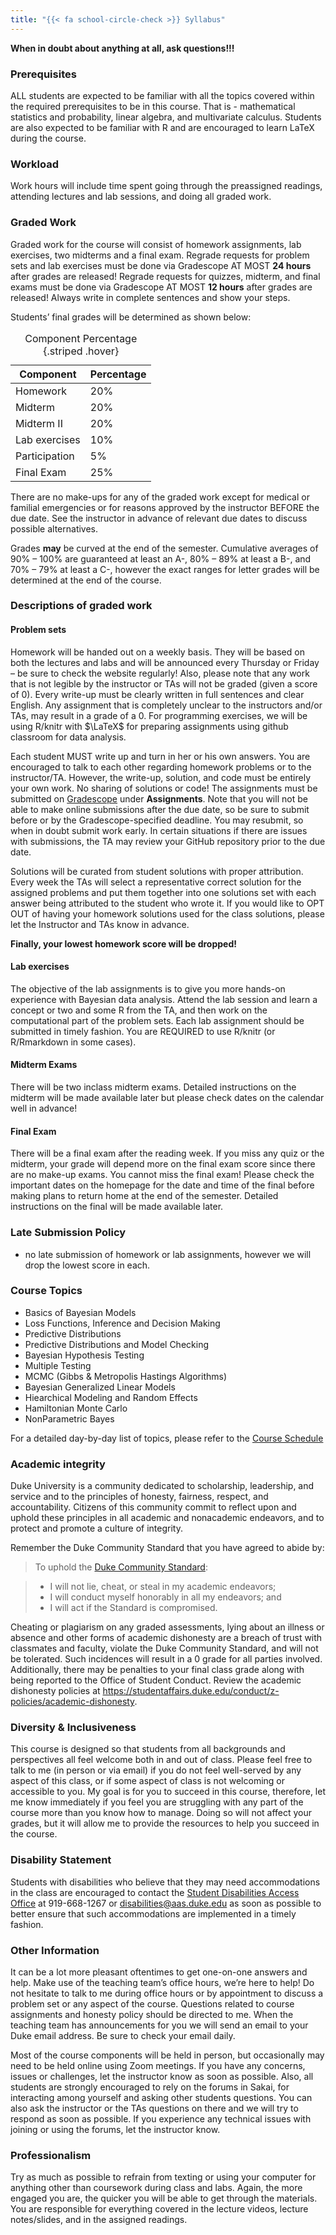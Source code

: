```yaml
---
title: "{{< fa school-circle-check >}} Syllabus"
---
```


**When in doubt about anything at all, ask questions!!!**


### Prerequisites
ALL students are expected to be familiar with all the topics covered within the required prerequisites to be in this course. That is - mathematical statistics and probability, linear algebra, and multivariate calculus. Students are also expected to be familiar with R and are encouraged to learn LaTeX during the course.

### Workload

Work hours will include time spent going through the preassigned readings, attending lectures and lab sessions, and doing all graded work. 

### Graded Work

Graded work for the course will consist of homework assignments, lab exercises, two midterms and a final exam. Regrade requests for problem sets and lab exercises must be done via Gradescope AT MOST **24 hours** after grades are released! Regrade requests for quizzes, midterm, and final exams must be done via Gradescope AT MOST  **12 hours** after grades are released! Always write in complete sentences and show your steps.

Students' final grades will be determined as shown below:


Component             | Percentage
----------------------|----------------
Homework | 20%
Midterm | 20%
Midterm II | 20%
Lab exercises | 10%
Participation | 5%
Final Exam | 25%
: Component Percentage {.striped .hover}

There are no make-ups for any of the graded work except for medical or familial emergencies or for reasons approved by the instructor BEFORE the due date. See the instructor in advance of relevant due dates to discuss possible alternatives. 
	
Grades **may** be curved at the end of the semester. Cumulative averages of 90% -- 100% are guaranteed at least an A-, 80% -- 89% at least a B-, and 70% -- 79% at least a C-, however the exact ranges for letter grades will be determined at the end of the course.


### Descriptions of graded work

#### Problem sets
Homework will be handed out on a weekly basis. They will be based on both the lectures and labs and will be announced every Thursday or Friday -- be sure to check the website regularly!  Also, please note that any work that is not legible by the instructor or TAs will not be graded (given a score  of 0). Every write-up must be clearly written in full sentences and clear English. Any assignment that is completely unclear to the instructors and/or TAs, may result in a grade of a 0. For programming exercises, we will be using R/knitr with $\LaTeX$  for preparing assignments using github classroom for data analysis.

Each student MUST write up and turn in her or his own answers. You are encouraged to talk to each other regarding homework problems or to the instructor/TA. However, the write-up, solution, and code must be entirely your own work. No sharing of solutions or code!  The assignments must be submitted on [Gradescope](https://www.gradescope.com/courses/585736) under **Assignments**. Note that you will not be able to make online submissions after the due date, so be sure to submit before or by the Gradescope-specified deadline. You may resubmit, so when in doubt submit work early.  In certain situations if there are issues with submissions, the TA may review your GitHub repository prior to the due date.

Solutions will be curated from student solutions with proper attribution. Every week the TAs will select a representative correct solution for the assigned problems and put them together into one solutions set with each answer being attributed to the student who wrote it. If you would like to OPT OUT of having your homework solutions used for the class solutions, please let the Instructor and TAs know in advance.

**Finally, your lowest homework score will be dropped!**

#### Lab exercises
The objective of the lab assignments is to give you more hands-on experience with Bayesian data analysis. Attend the lab session and learn a concept or two and some R from the TA, and then work on the computational part of the problem sets. Each lab assignment should be submitted in timely fashion. You are REQUIRED to use R/knitr (or R/Rmarkdown in some cases).


#### Midterm Exams
There will be two inclass midterm exams.  Detailed instructions on the midterm will be made available later but please check dates on the calendar well in advance!

#### Final Exam
There will be a final exam after the reading week. If you miss any quiz or the midterm, your grade will depend more on the final exam score since there are no make-up exams. You cannot miss the final exam! Please check the important dates on the homepage for the date and time of the final before making plans to return home at the end of the semester. Detailed instructions on the final will be made available later.


### Late Submission Policy

- no late submission of homework or lab assignments, however we will drop the lowest score in each.

### Course Topics

-  Basics of Bayesian Models
-  Loss Functions, Inference and Decision Making
-  Predictive Distributions
-  Predictive Distributions and Model Checking
-  Bayesian Hypothesis Testing
-  Multiple Testing
-  MCMC (Gibbs & Metropolis Hastings Algorithms)
-  Bayesian Generalized Linear Models
-  Hiearchical Modeling and Random Effects
-  Hamiltonian Monte Carlo
-  NonParametric Bayes

For a detailed day-by-day list of topics, please refer to the [Course Schedule](schedule.html)


### Academic integrity
Duke University is a community dedicated to scholarship, leadership, and service and to the principles of honesty, fairness, respect, and accountability. Citizens of this community commit to reflect upon and uphold these principles in all academic and nonacademic endeavors, and to protect and promote a culture of integrity.

Remember the Duke Community Standard that you have agreed to abide by:

> To uphold the [Duke Community Standard](https://studentaffairs.duke.edu/conduct/about-us/duke-community-standard):

> - I will not lie, cheat, or steal in my academic endeavors;
> - I will conduct myself honorably in all my endeavors; and
> - I will act if the Standard is compromised.

Cheating or plagiarism on any graded assessments, lying about an illness or absence and other forms of academic dishonesty are a breach of trust with classmates and faculty, violate the Duke Community Standard, and will not be tolerated. Such incidences will result in a 0 grade for all parties involved. Additionally, there may be penalties to your final class grade along with being reported to the Office of Student Conduct. Review the academic dishonesty policies at [https://studentaffairs.duke.edu/conduct/z-policies/academic-dishonesty](https://studentaffairs.duke.edu/conduct/z-policies/academic-dishonesty).


### Diversity & Inclusiveness
This course is designed so that students from all backgrounds and perspectives all feel welcome both in and out of class. Please feel free to talk to me (in person or via email) if you do not feel well-served by any aspect of this class, or if some aspect of class is not welcoming or accessible to you. My goal is for you to succeed in this course, therefore, let me know immediately if you feel you are struggling with any part of the course more than you know how to manage. Doing so will not affect your grades, but it will allow me to provide the resources to help you succeed in the course.

### Disability Statement
Students with disabilities who believe that they may need accommodations in the class are encouraged to contact the <a href="https://access.duke.edu/students/staff.php">Student Disabilities Access Office</a> at 919-668-1267 or <a href="mailto:disabilities@aas.duke.edu">disabilities@aas.duke.edu</a> as soon as possible to better ensure that such accommodations are implemented in a timely fashion.



### Other Information
It can be a lot more pleasant oftentimes to get one-on-one answers and help. Make use of the teaching team's office hours, we're here to help! Do not hesitate to talk to me during office hours or by appointment to discuss a problem set or any aspect of the course.  Questions related to course assignments and honesty policy should be directed to me. When the teaching team has announcements for you we will send an email to your Duke email address. Be sure to check your email daily.

Most of the course components will be held in person, but occasionally may need to be held online using Zoom meetings. If you have any concerns, issues or challenges, let the instructor know as soon as possible. Also, all students are strongly encouraged to rely on the forums in Sakai, for interacting among yourself and asking other students questions. You can also ask the instructor or the TAs questions on there and we will try to respond as soon as possible.  If you experience any technical issues with joining or using the forums, let the instructor know.


### Professionalism
Try as much as possible to refrain from texting or using your computer for anything other than coursework during class and labs. Again, the more engaged you are, the quicker you will be able to get through the materials. You are responsible for everything covered in the lecture videos, lecture notes/slides, and in the assigned readings.

